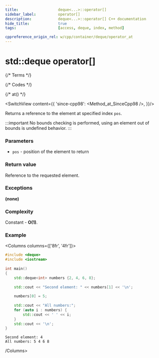 ```yaml
---
title:					deque<...>::operator[]
sidebar_label:			operator[]
description:			deque<...>::operator[] C++ documentation
hide_title:				true
tags:					[access, deque, index, method]

cppreference_origin_rel: w/cpp/container/deque/operator_at
---
```


# std::deque operator[]


{/* Terms */}

{/* Codes */}

{/* at() */}

<SwitchView content={{
		'since-cpp98': <Method_at_SinceCpp98 />,
	}}/>

Returns a <Tooltip title={Term_ContAlias_Reference}>reference</Tooltip> to the element at specified index `pos`.

:::important
No bounds checking is performed, using an element out of bounds is <Tooltip title={Term_UndefinedBehaviour}>undefined behavior</Tooltip>.
:::

### Parameters

- `pos` - position of the element to return

### Return value

Reference to the requested element.

### Exceptions

**(none)**

### Complexity

Constant - **O(1)**.

### Example

<Columns columns={['8fr', '4fr']}>
<div>

```cpp title='Main.cpp' showLineNumbers
#include <deque>
#include <iostream>
 
int main()
{
    std::deque<int> numbers {2, 4, 6, 8};
 
    std::cout << "Second element: " << numbers[1] << '\n';
 
    numbers[0] = 5;
 
    std::cout << "All numbers:";
    for (auto i : numbers) {
        std::cout << ' ' << i;
    }
    std::cout << '\n';
}
```

</div>
<div>

```plaintext title="Output"
Second element: 4
All numbers: 5 4 6 8
```

</div>
</Columns>
/Columns>
